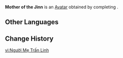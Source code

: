 {{Avatar Infobox
|id       = 100080
|image    = Mother of the Jinn Avatar.png
|type     = Quest
|features = Liloupar
|obtain   = Complete "[[The Dirge of Bilqis]]" to unlock
}}
'''Mother of the Jinn''' is an [[Avatar]] obtained by completing {{Quest|The Dirge of Bilqis}}.

==Other Languages==
{{Other Languages|default_hidden=1
|en       = Mother of the Jinn
|zhs      = 镇灵之母
|zhs_rm   = 
|zht      = 鎮靈之母
|zht_rm   = 
|ja       = ジンニーの母
|ja_rm    = Jinnii no Haha
|ko       = 지니의 어머니
|ko_rm    = 
|es       = Matriarca de las Genios
|fr       = Mère des djinns
|ru       = Матерь джиннов
|th       = มารดาแห่งญิน
|th_rm    = 
|vi       = Người Mẹ Trấn Linh
|de       = Mutter der Dschinn
|id       = Bunda Segala Jinni
|pt       = Mãe das Jinni
|tr       = Cinlerin Annesi
|it       = Madre dei djinn
}}

==Change History==
{{Change History|4.6}}

[[vi:Người Mẹ Trấn Linh]]